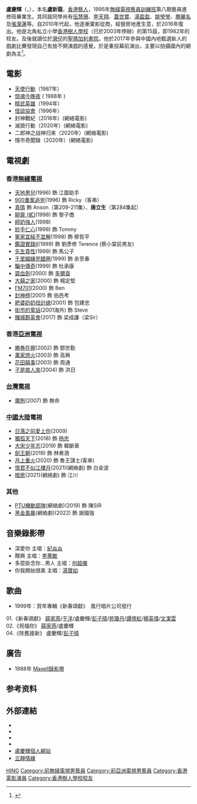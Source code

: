 {{藝人
| 姓名     = 盧慶輝
| 類型     = 男演員
| 本名     = 盧新龍
| 羅馬拼音 = Lo Hing Fai
| 英文名   = Marco Lo 
| 語言     = 粵語、英語、國語
| 國籍     = {{CNHK}}
| 籍貫 = 廣東潮州
| 配偶     = {{marriage|小青|January 5, 2011}}
| 兒女     = 1子 
| 代表作   = 《[[真情|真情]]》
| 著名角色 = 唐立生
| 出生日期 = {{birth_date_and_age|1968|3|6}}
| 出生地點 = {{HKG-1959}}
| 教育程度 = 
| 母校 = [[香港樹人學校|香港樹人學校]]<br>聖瑪加利書院
| 活躍年代 = 1987年至2010年、2016年至今
| 經紀公司 = [[漢傳媒|漢傳媒]]
| imdb     = 0516324
}}

'''盧慶輝'''（{{lang-en|Lo Hing-Fai Marco}}，{{bd|1968年|3月6日}}），本名'''盧新龍'''，[[香港|香港]][[藝人|藝人]]，1995年[[無綫電視藝員訓練班|無綫電視藝員訓練班]]第八期藝員進修班畢業生。其同屆同學尚有[[伍慧珊|伍慧珊]]、[[李天翔|李天翔]]、[[蓋世寶|蓋世寶]]、[[湯盈盈|湯盈盈]]、[[姚瑩瑩|姚瑩瑩]]、[[滕麗名|滕麗名]]及[[張潔蓮|張潔蓮]]等。自2010年代起，他逐漸棄影從商，經營房地產生意，於2016年復出。他是北角私立小學[[香港樹人學校|香港樹人學校]]（已於2003年停辦）的第15屆，即1982年的校友。及後就讀位於[[灣仔|灣仔]]的[[聖瑪加利書院|聖瑪加利書院]]。他於2017年參與中國內地甄選新人的戲劇比賽發現自己有放不開演戲的感覺，於是重投幕前演出，主要以拍攝國內的網劇為主<ref>{{cite news | title=【盧慶輝專訪】消失16年復出 壞男孩變好爸爸 | url=https://www.mpweekly.com/entertainment/focus/20180209-101358 | format= | publisher=明周 | date=2018-02-29 | accessdate=2019-01-23 | archive-date=2020-11-28 | archive-url=https://web.archive.org/web/20201128201805/https://www.mpweekly.com/entertainment/focus/20180209-101358 | dead-url=no }}</ref>。

==電影==
*[[天使行動|天使行動]]（1987年）
*[[惊魂今晚夜|惊魂今晚夜]] ( 1988年 )
*[[精武英雄|精武英雄]]（1994年）
*[[怪談協會|怪談協會]]（1996年）
*封神戰紀（2018年）(網絡電影)
*滅狼行動（2020年）(網絡電影)
*二郎神之战神归来（2020年）(網絡電影)
*隱市奇聞錄（2020年）(網絡電影)

==電視劇==
===香港[[無綫電視|無綫電視]]===
*[[天地男兒|天地男兒]](1996) 飾 江圖助手
*[[900重案追兇|900重案追兇]](1996) 飾 Ricky（客串） 
*[[真情|真情]] 飾 Anson（第209-211集）、'''唐立生'''（第284集起）
*[[聊齋_(貳)|聊齋 (貳)]](1998) 飾 黎子僑
*[[師奶強人|師奶強人]](1998)
*[[妙手仁心|妙手仁心]](1998) 飾 Tommy
*[[冤家宜結不宜解|冤家宜結不宜解]](1998) 飾 穆哲平
*[[鑑證實錄II|鑑證實錄II]](1999) 飾 劉彥修 Terence (蔡小棠前男友)
*[[先生貴性|先生貴性]](1999) 飾 馬公子
*[[千里姻緣兜錯圈|千里姻緣兜錯圈]](1999) 飾 余至春
*[[騙中傳奇|騙中傳奇]](1999) 飾 杜承康
*[[碧血劍_(2000年電視劇)|碧血劍]](2000) 飾 [[多爾袞|多爾袞]]
*[[大囍之家|大囍之家]](2000) 飾 楊定堅
*[[FM701|FM701]](2000) 飾 Ben
*[[封神榜_(2001年電視劇)|封神榜]](2001) 飾 伯邑考
*[[肥婆奶奶扭計媳|肥婆奶奶扭計媳]](2001) 飾  包建忠
*[[街市的童話|街市的童話]](2001海外) 飾 Steve
*[[賭城群英會|賭城群英會]](2017) 飾 梁成謙（梁Sir）

===香港[[亞洲電視|亞洲電視]]===
*[[勝券在握|勝券在握]](2002) 飾 鄧世勤
*[[萬家燈火_(電視劇)|萬家燈火]](2003)  飾 高興
*[[花田囍事|花田囍事]](2003) 飾 周通
*[[子是故人來|子是故人來]](2004) 飾 洪日

===[[台灣電視|台灣電視]]===
*[[魔𠝹|魔𠝹]](2007) 飾 無命

===[[中國大陸|中國大陸]]電視===
*[[日落之前愛上你|日落之前愛上你]](2009) 
*[[獨孤天下|獨孤天下]](2018) 飾 [[杨忠|杨忠]]
*[[大宋少年志|大宋少年志]](2019) 飾 韓斷章
*[[剑王朝_(电视剧)|劍王朝]](2019) 飾 林煮酒
*[[月上重火|月上重火]](2020) 飾 魯王謀士(客串)
*[[恨君不似江樓月|恨君不似江樓月]](2021)(網絡劇) 飾 白金波
*[[暗房_(网络剧)|暗房]](2021)(網絡劇) 飾  江川

===其他===
*[[PTU機動部隊|PTU機動部隊]](網絡劇)(2019) 飾 陳SIR
*[[黑金風暴|黑金風暴]](網絡劇)(2022) 飾 謝國強

==音樂錄影帶==
*深愛你 主唱：[[紀焱焱|紀焱焱]]
*贈興 主唱：[[李蕙敏|李蕙敏]]
*多麼掛念你...男人 主唱：[[何超儀|何超儀]]
*你我開始很美 主唱：[[湯寶如|湯寶如]]
==歌曲==
*1999年：賀年專輯《新春頌獻》　風行唱片公司發行
01.《新春頌獻》 [[薛家燕|薛家燕]]/[[于洋_(香港藝人)|于洋]]/盧慶輝/[[彭子晴|彭子晴]]/[[苑瓊丹|苑瓊丹]]/[[譚倩紅|譚倩紅]]/[[楊英偉|楊英偉]]/[[文潔雲|文潔雲]]<br>02.《祝福你》 [[薛家燕|薛家燕]]/盧慶輝<br>04.《除舊接新》 盧慶輝/[[彭子晴|彭子晴]]

== 廣告 ==
* 1988年 [https://www.youtube.com/watch?v=_sp3vMew5_c Maxell錄影帶]

== 参考资料 ==
{{reflist}}

== 外部連結 ==
* {{imdb name|0516324}}{{en}}
* {{hkmdb name|11887}}
* {{douban people}}
* {{Mtime people|1427015}}
* [https://web.archive.org/web/20090213231528/http://marcolo.myweb.hinet.net/  盧慶輝個人網站]
* [http://blog.pixnet.net/marcowallis 立靜情緣] {{Wayback|url=http://blog.pixnet.net/marcowallis |date=20080403034737 }}

{{Authority control}}
{{DEFAULTSORT:Lo卢}}
[[Category:盧姓|HING]]
[[Category:前無綫電視男藝員|Category:前無綫電視男藝員]]
[[Category:前亞洲電視男藝員|Category:前亞洲電視男藝員]]
[[Category:香港電影演員|Category:香港電影演員]]
[[Category:香港樹人學校校友|Category:香港樹人學校校友]]